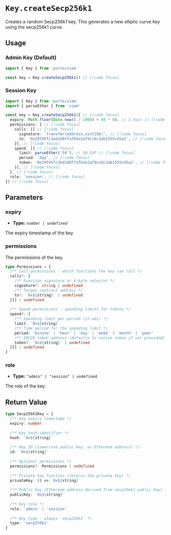 # `Key.createSecp256k1`

Creates a random Secp256k1 key. This generates a new elliptic curve key using the secp256k1 curve.

## Usage

### Admin Key (Default)

```ts twoslash
import { Key } from 'porto/viem'

const key = Key.createSecp256k1() // [!code focus]
```

### Session Key

```ts twoslash
import { Key } from 'porto/viem'
import { parseEther } from 'viem'

const key = Key.createSecp256k1({ // [!code focus]
  expiry: Math.floor(Date.now() / 1000) + 60 * 60, // 1 hour // [!code focus]
  permissions: { // [!code focus]
    calls: [{ // [!code focus]
      signature: 'transfer(address,uint256)', // [!code focus]
      to: '0x29f45fc3ed1d0ffafb5e2af9cc6c3ab1555cd5a2', // [!code focus]
    }], // [!code focus]
    spend: [{ // [!code focus]
      limit: parseEther('50'), // 50 EXP // [!code focus]
      period: 'day', // [!code focus]
      token: '0x29f45fc3ed1d0ffafb5e2af9cc6c3ab1555cd5a2', // [!code focus]
    }], // [!code focus]
  }, // [!code focus]
  role: 'session', // [!code focus]
}) // [!code focus]
```

## Parameters

### expiry

- **Type:** `number | undefined`

The expiry timestamp of the key.

### permissions

The permissions of the key.

```ts
type Permissions = {
  /** Call permissions - which functions the key can call */
  calls?: {
    /** Function signature or 4-byte selector */
    signature?: string | undefined
    /** Target contract address */
    to?: `0x${string}` | undefined
  }[] | undefined
  
  /** Spend permissions - spending limits for tokens */
  spend?: {
    /** Spending limit per period (in wei) */
    limit: `0x${string}`
    /** Time period for the spending limit */
    period: 'minute' | 'hour' | 'day' | 'week' | 'month' | 'year'
    /** ERC20 token address (defaults to native token if not provided) */
    token?: `0x${string}` | undefined
  }[] | undefined
}
```

### role

- **Type:** `"admin" | "session" | undefined`

The role of the key.

## Return Value

```ts
type Secp256k1Key = {
  /** Key expiry timestamp */
  expiry: number
  
  /** Key hash identifier */
  hash: `0x${string}`
  
  /** Key ID (lowercase public key, as Ethereum address) */
  id: `0x${string}`
  
  /** Optional permissions */
  permissions?: Permissions | undefined
  
  /** Private key function (returns the private key) */
  privateKey: () => `0x${string}`
  
  /** Public key (Ethereum address derived from secp256k1 public key) */
  publicKey: `0x${string}`
  
  /** Key role */
  role: 'admin' | 'session'
  
  /** Key type - always 'secp256k1' */
  type: 'secp256k1'
}
```

